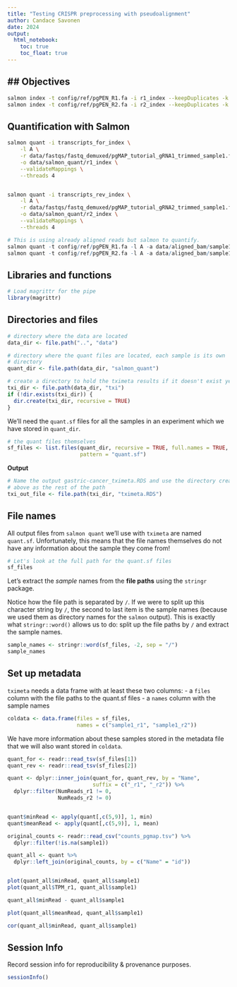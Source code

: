 ```yaml
---
title: "Testing CRISPR preprocessing with pseudoalignment"
author: Candace Savonen
date: 2024
output:   
  html_notebook:
    toc: true
    toc_float: true
---
```


## Objectives
---

```bash
salmon index -t config/ref/pgPEN_R1.fa -i r1_index --keepDuplicates -k 9
salmon index -t config/ref/pgPEN_R2.fa -i r2_index --keepDuplicates -k 9
```

## Quantification with Salmon

```bash
salmon quant -i transcripts_for_index \
    -l A \
    -r data/fastqs/fastq_demuxed/pgMAP_tutorial_gRNA1_trimmed_sample1.fastq.gz \
    -o data/salmon_quant/r1_index \
    --validateMappings \
    --threads 4


salmon quant -i transcripts_rev_index \
    -l A \
    -r data/fastqs/fastq_demuxed/pgMAP_tutorial_gRNA2_trimmed_sample1.fastq.gz \
    -o data/salmon_quant/r2_index \
    --validateMappings \
    --threads 4
```


```r
# This is using already aligned reads but salmon to quantify.
salmon quant -t config/ref/pgPEN_R1.fa -l A -a data/aligned_bam/sample1_forward_file.bam -o salmon_quant_aligned/salmon_quant_align_1
salmon quant -t config/ref/pgPEN_R2.fa -l A -a data/aligned_bam/sample1_reverse_file.bam -o salmon_quant_aligned/salmon_quant_align_2
```

## Libraries and functions

```r
# Load magrittr for the pipe
library(magrittr)
```

## Directories and files

```r
# directory where the data are located
data_dir <- file.path("..", "data")

# directory where the quant files are located, each sample is its own
# directory
quant_dir <- file.path(data_dir, "salmon_quant")

# create a directory to hold the tximeta results if it doesn't exist yet
txi_dir <- file.path(data_dir, "txi")
if (!dir.exists(txi_dir)) {
  dir.create(txi_dir, recursive = TRUE)
}
```

We'll need the `quant.sf` files for all the samples in an experiment which we have stored in `quant_dir`.

```r
# the quant files themselves
sf_files <- list.files(quant_dir, recursive = TRUE, full.names = TRUE,
                       pattern = "quant.sf")
```

**Output**

```r
# Name the output gastric-cancer_tximeta.RDS and use the directory created
# above as the rest of the path
txi_out_file <- file.path(txi_dir, "tximeta.RDS")
```

## File names

All output files from `salmon quant` we'll use with `tximeta` are named `quant.sf`.
Unfortunately, this means that the file names themselves do not have any information about the sample they come from!

```r
# Let's look at the full path for the quant.sf files
sf_files
```

Let's extract the _sample_ names from the **file paths** using the `stringr` package.

Notice how the file path is separated by `/`.
If we were to split up this character string by `/`, the second to last item is the sample names (because we used them as directory names for the `salmon` output).
This is exactly what `stringr::word()` allows us to do: split up the file paths by `/` and extract the sample names.

```r
sample_names <- stringr::word(sf_files, -2, sep = "/")
sample_names
```

## Set up metadata

`tximeta` needs a data frame with at least these two columns:
- a `files` column  with the file paths to the quant.sf files
- a `names` column with the sample names

```r
coldata <- data.frame(files = sf_files,
                      names = c("sample1_r1", "sample1_r2"))
```

We have more information about these samples stored in the metadata file that we will also want stored in `coldata`.


```r
quant_for <- readr::read_tsv(sf_files[1])
quant_rev <- readr::read_tsv(sf_files[2])

quant <- dplyr::inner_join(quant_for, quant_rev, by = "Name",
                           suffix = c("_r1", "_r2")) %>%
  dplyr::filter(NumReads_r1 != 0,
                NumReads_r2 != 0)


quant$minRead <- apply(quant[,c(5,9)], 1, min)
quant$meanRead <- apply(quant[,c(5,9)], 1, mean)
```

```r
original_counts <- readr::read_csv("counts_pgmap.tsv") %>%
  dplyr::filter(!is.na(sample1))
```


```r
quant_all <- quant %>%
  dplyr::left_join(original_counts, by = c("Name" = "id"))


plot(quant_all$minRead, quant_all$sample1)
plot(quant_all$TPM_r1, quant_all$sample1)

quant_all$minRead - quant_all$sample1
```

```r
plot(quant_all$meanRead, quant_all$sample1)
```

```r
cor(quant_all$minRead, quant_all$sample1)
```
## Session Info

Record session info for reproducibility & provenance purposes.

```r
sessionInfo()
```
